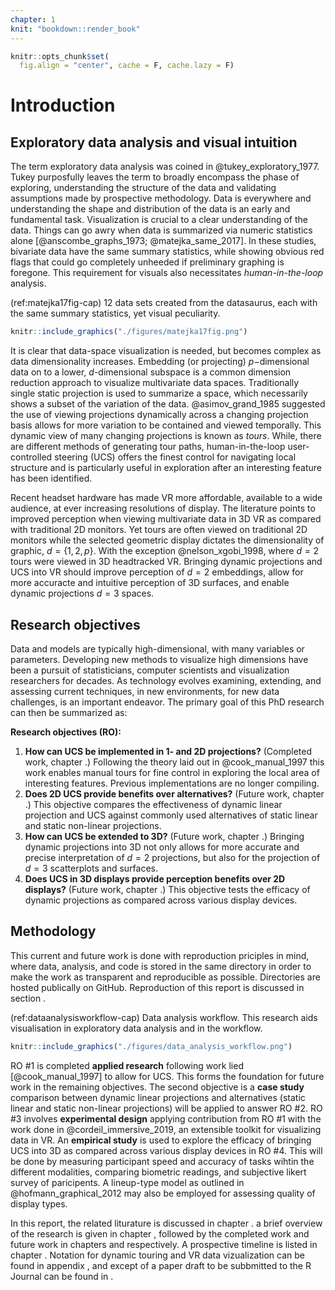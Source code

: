 ```yaml
---
chapter: 1
knit: "bookdown::render_book"
---
```


```r
knitr::opts_chunk$set(
  fig.align = "center", cache = F, cache.lazy = F)
```

# Introduction {#ch:introduction}

## Exploratory data analysis and visual intuition

The term exploratory data analysis was coined in @tukey_exploratory_1977. Tukey purposfully leaves the term to broadly encompass the phase of exploring, understanding the structure of the data and validating assumptions made by prospective methodology. Data is everywhere and understanding the shape and distribution of the data is an early and fundamental task. Visualization is crucial to a clear understanding of the data. Things can go awry when data is summarized via numeric statistics alone [@anscombe_graphs_1973; @matejka_same_2017]. In these studies, bivariate data have the same summary statistics, while showing obvious red flags that could go completely unheeded if preliminary graphing is foregone. This requirement for visuals also necessitates *human-in-the-loop* analysis.


(ref:matejka17fig-cap) 12 data sets created from the datasaurus, each with the same summary statistics, yet visual peculiarity.

```r
knitr::include_graphics("./figures/matejka17fig.png")
```

It is clear that data-space visualization is needed, but becomes complex as data dimensionality increases. Embedding (or projecting) $p-$dimensional data on to a lower, $d$-dimensional subspace is a common dimension reduction approach to visualize multivariate data spaces. Traditionally single static projection is used to summarize a space, which necessarily shows a subset of the variation of the data. @asimov_grand_1985 suggested the use of viewing projections dynamically across a changing projection basis allows for more variation to be contained and viewed temporally. This dynamic view of many changing projections is known as *tours*. While, there are different methods of generating tour paths, human-in-the-loop user-controlled steering (UCS) offers the finest control for navigating local structure and is particularly useful in exploration after an interesting feature has been identified.

Recent headset hardware has made VR more affordable, available to a wide audience, at ever increasing resolutions of display. The literature points to improved perception  when viewing multivariate data in 3D VR as compared with traditional 2D monitors. Yet tours are often viewed on traditional 2D monitors while the selected geometric display dictates the dimensionality of graphic, $d=\{1, 2, p\}$. With the exception @nelson_xgobi_1998, where $d=2$ tours were viewed in 3D headtracked VR. Bringing dynamic projections and UCS into VR should improve perception of $d=2$ embeddings, allow for more accuracte and intuitive perception of 3D surfaces, and enable dynamic projections $d=3$ spaces.

 
## Research objectives

Data and models are typically high-dimensional, with many variables or parameters. Developing new methods to visualize high dimensions have been a pursuit of statisticians, computer scientists and visualization researchers for decades. As technology evolves examining, extending, and assessing current techniques, in new environments, for new data challenges, is an important endeavor. The primary goal of this PhD research can then be summarized as:

**Research objectives (RO):**

1. **How can UCS be implemented in 1- and 2D projections?** (Completed work, chapter \ref{ch:completed_work}.) Following the theory laid out in @cook_manual_1997 this work enables manual tours for fine control in exploring the local area of interesting features. Previous implementations are no longer compiling.
<!-- User-controlled steering of dynamic projections allows for the user to select which and how a specific variable should be rotated. This is completed work following the research of @cook_manual_1997. I have implemented UCS in 1- and 2D and built an extensible platform for projection into $d>2$ spaces. -->
2. **Does 2D UCS provide benefits over alternatives?** (Future work, chapter \ref{ch:future_work}.) This objective compares the effectiveness of dynamic linear projection and UCS against commonly used alternatives of static linear and static non-linear projections.
<!-- *Case study* comparing dynamic, UCS projections with commonly used static alternatives. -->
3. **How can UCS be extended to 3D?** (Future work, chapter \ref{ch:future_work}.) 
 Bringing dynamic projections into 3D not only allows for more accurate and precise interpretation of $d=2$ projections, but also for the projection of $d=3$ scatterplots and surfaces.
<!-- This *experimental design* will be novel work in extending dynamic projections, including UCS, to 3D. The work done in RO 1 will be used in conjunction with @cordeil_immersive_2019 to form an UI compatible across display devices. -->
4. **Does UCS in 3D displays provide perception benefits over 2D displays?** (Future work, chapter \ref{ch:future_work}.) This objective tests the efficacy of dynamic projections as compared across various display devices.
<!-- *Empirical study* exploring the efficacy of bringing UCS into 3D as compared across various display devices. -->

## Methodology

This current and future work is done with reproduction priciples in mind, where data, analysis, and code is stored in the same directory in order to make the work as transparent and reproducible as possible. Directories are hosted publically on GitHub. Reproduction of this report is discussed in section \ref{sec:source}.

(ref:dataanalysisworkflow-cap) Data analysis workflow. This research aids visualisation in exploratory data analysis and in the workflow.

```r
knitr::include_graphics("./figures/data_analysis_workflow.png")
```

RO #1 is completed **applied research** following work lied [@cook_manual_1997] to allow for UCS. This forms the foundation for future work in the remaining objectives. The second objective is a **case study** comparison between dynamic linear projections and alternatives (static linear and static non-linear projections) will be applied to answer RO #2. RO #3 involves **experimental design** applying contribution from RO #1 with the work done in @cordeil_immersive_2019, an extensible toolkit for visualizing data in VR. An **empirical study** is used to explore the efficacy of bringing UCS into 3D as compared across various display devices in RO #4. This will be done by measuring participant speed and accuracy of tasks wihtin the different modalities, comparing biometric readings, and subjective likert survey of paricipents. A lineup-type model as outlined in @hofmann_graphical_2012 may also be employed for assessing quality of display types.

In this report, the related liturature is discussed in chapter \ref{ch:lit_review}. a brief overview of the research is given in chapter \ref{ch:projectoverview}, followed by the completed work and future work in chapters \ref{ch:completed_work} and \ref{ch:future_work} respectively. A prospective timeline is listed in chapter \ref{ch:timeline}. Notation for dynamic touring and VR data vizualization can be found in appendix \ref{sec:tour_notation}, and except of a paper draft to be subbmitted to the R Journal can be found in \ref{ch:spinifex_paper}.


<!-- ## Contributions -->

<!-- Each of the previous RO line up with their corresponding contribution as outlined below -->

<!-- **Contribution:** -->

<!-- 1. Application of UCS in 2D -->
<!-- 2. Quantify the benefits of dynamic linear projections over alternatives -->
<!-- 3. Bring UCS into 3D immersive display -->
<!-- 4. Quantify the benefits of UCS across display devices and dimensionality -->



<!-- TODO: move this to tours lit rev. -->
<!-- This thesis focuses on tour methods for visualizing high-dimensional data. Tours are a family of algorithms for generating paths on the space of low-dimensional ($d=1, 2, 3, ..., p$) projections of high-dimensional ($p$) space. The resulting projection of the data (or model) is displayed using low-dimensional techniques such as histograms, dot plots, scatterplots, or parallel coordinate plots, and the path generates a movie or animation to shows many low-dimensional projections. The method can be applied with other techniques such as machine learning techniques like discriminant analysis, neural networks, support vector machines, to open the black box, and complements dimension reduction techniques like principal component analysis (PCA), multidimensional scaling (MDS) on nonlinear embeddings (e.g. tSNE).  -->